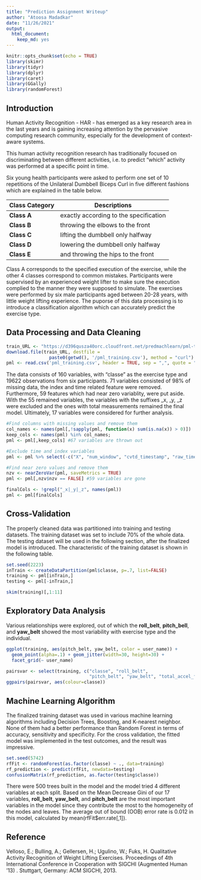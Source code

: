 ```yaml
---
title: "Prediction Assignment Writeup"
author: "Atoosa Madadkar"
date: "11/26/2021"
output: 
  html_document: 
    keep_md: yes
---
```


```r
knitr::opts_chunk$set(echo = TRUE)
library(skimr)
library(tidyr)
library(dplyr)
library(caret)
library(GGally)
library(randomForest)
```

## Introduction

Human Activity Recognition - HAR - has emerged as a key research area in the last years and is gaining increasing attention by the pervasive computing research community, especially for the development of context-aware systems.

This human activity recognition research has traditionally focused on discriminating between different activities, i.e. to predict "which" activity was performed at a specific point in time. 

Six young health participants were asked to perform one set of 10 repetitions of the Unilateral Dumbbell Biceps Curl in five different fashions which are explained in the table below.

Class Category  | Descriptions
------------- | -------------
__Class A__ |	exactly according to the specification
__Class B__	| throwing the elbows to the front
__Class C__ |	lifting the dumbbell only halfway
__Class D__ | lowering the dumbbell only halfway
__Class E__	| and throwing the hips to the front

Class A corresponds to the specified execution of the exercise, while the other 4 classes correspond to common mistakes. Participants were supervised by an experienced weight lifter to make sure the execution complied to the manner they were supposed to simulate. The exercises were performed by six male participants aged between 20-28 years, with little weight lifting experience. 
The puporse of this data processing is to introduce a classification algorithm which can accurately predict the exercise type.

## Data Processing and Data Cleaning

```r
train_URL <- "https://d396qusza40orc.cloudfront.net/predmachlearn/pml-training.csv"
download.file(train_URL, destfile = 
                paste0(getwd(), '/pml_training.csv'), method = "curl")
pml <- read.csv('pml_training.csv', header = TRUE, sep = ",", quote = "\"")
```
The data consists of 160 variables, with "classe" as the exercise type and 19622 observations from six participants. 71 variables consisted of 98% of missing data, the index and time related feature were removed. Furthermore, 59 features which had near zero variablity, were put aside. 
With the 55 remained variables, the variables with the suffixes _x, _y, _z were excluded and the ones with total measurements remained the final model. Ultimately, 17 variables were considered for further analysis.

```r
#Find columns with missing values and remove them 
col_names <- names(pml[,!sapply(pml, function(x) sum(is.na(x)) > 0)])
keep_cols <- names(pml) %in% col_names;
pml <- pml[,keep_cols] #67 variables are thrown out

#Exclude time and index variables 
pml <- pml %>% select(-c("X", "num_window", "cvtd_timestamp", "raw_timestamp_part_1", "raw_timestamp_part_2" ))

#Find near zero values and remove them
nzv <- nearZeroVar(pml, saveMetrics = TRUE)
pml <- pml[,nzv$nzv == FALSE] #59 variables are gone

finalCols <- !grepl("_x|_y|_z", names(pml))
pml <- pml[finalCols]
```

## Cross-Validation
 The properly cleaned data was partitioned into training and testing datasets. The training dataset was set to include 70% of the whole data. The testing dataset will be used in the following section, after the finalized model is introduced. The characteristic of the training dataset is shown in the following table.

```r
set.seed(2223)
inTrain <- createDataPartition(pml$classe, p=.7, list=FALSE)
training <- pml[inTrain,]
testing <- pml[-inTrain,]

skim(training)[,1:11]
```

## Exploratory Data Analysis
Various relationships were explored, out of which the __roll_belt__, __pitch_bell__, and __yaw_belt__ showed the most variability with exercise type and the individual.
```r
ggplot(training, aes(pitch_belt, yaw_belt, color = user_name)) +
  geom_point(alpha=.1) + geom_jitter(width=30, height=30) + 
  facet_grid(~ user_name) 
```

```r
pairsvar <- select(training, c("classe", "roll_belt", 
                               "pitch_belt", "yaw_belt", "total_accel_forearm"))
ggpairs(pairsvar, aes(colour=classe))
```

## Machine Learning Algorithm
The finalized training dataset was used in various machine learning algorithms including Decision Trees, Boosting, and K-nearest neighbor. None of them had a better performance than Random Forest in terms of accuracy, sensitivity and specificity. For the cross validation, the fitted model was implemented in the test outcomes, and the result was impressive.

```r
set.seed(5742)
rfFit <- randomForest(as.factor(classe) ~ ., data=training)
rf_prediction <- predict(rfFit, newdata=testing)
confusionMatrix(rf_prediction, as.factor(testing$classe))
```
There were 500 trees built in the model and the model tried 4 different variables at each split.
Based on the Mean Decrease Gini of our 17 variables, __roll_belt__, __yaw_belt__, and __pitch_belt__ are the most important variables in the model since they contribute the most to the homogeneity of the nodes and leaves. The average out of bound (OOB) error rate is 0.012 in this model, calculated by mean(rfFit$err.rate[,1]).

## Reference
Velloso, E.; Bulling, A.; Gellersen, H.; Ugulino, W.; Fuks, H. Qualitative Activity Recognition of Weight Lifting Exercises. Proceedings of 4th International Conference in Cooperation with SIGCHI (Augmented Human '13) . Stuttgart, Germany: ACM SIGCHI, 2013.
